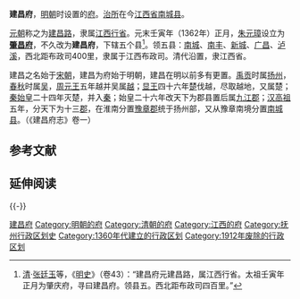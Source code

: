 '''建昌府'''，[[明朝|明朝]]时设置的[[府_(行政区划)|府]]。[[行政中心|治所]]在今[[江西省|江西省]][[南城县|南城县]]。

[[元朝|元朝]]称之为[[建昌路_(江西)|建昌路]]，隶属[[江西行省|江西行省]]。元末壬寅年（1362年）正月，[[朱元璋|朱元璋]]设立为'''[[肇昌府|肇昌府]]'''，不久改为'''建昌府'''，下辖五个县<ref>[[清朝|清]]·[[张廷玉|张廷玉]]等，《[[明史|明史]]》（卷43）：“建昌府元建昌路，属江西行省。太祖壬寅年正月为肇庆府，寻曰建昌府。领县五。西北距布政司四百里。”</ref>。领五县：[[南城县|南城]]、[[南丰县|南丰]]、[[黎川县|新城]]、[[广昌县|广昌]]、[[泸溪县|泸溪]]，西北距布政司400里，隶属于江西布政司。清代沿置，隶江西省。

建昌之名始于[[宋朝|宋朝]]，建昌为府始于明朝，建昌在明以前多有更置。[[禹貢|禹贡]]时属[[扬州_(古代)|扬州]]，[[春秋时期|春秋]]时属[[吴国|吴]]，[[周元王|周元王]]五年越并吴属[[越國|越]]；[[周顯王|显王]]四十六年[[楚国|楚]]伐越，尽取越地，又属楚；[[秦始皇|秦始皇]]二十四年灭楚，并入[[秦国|秦]]；始皇二十六年改天下为郡县置后属[[九江郡|九江郡]]；[[刘邦|汉高祖]]五年，分天下为十三[[郡|郡]]，在淮南分置[[豫章郡|豫章郡]]统于扬州部，又从豫章南境分置[[南城县|南城县]]。（《建昌府志》卷一）

== 参考文献 ==
{{Reflist}}

== 延伸阅读 ==
{{Wikisource further reading}}

{{-}}
{{明朝行政区划|nocat}}
{{清朝江西省行政區劃|nocat}}
{{江西省历史二级政区|nocat}}
{{江西行政区划小作品}}
{{DEFAULTSORT:J}}
[[Category:建昌府|]]
[[Category:明朝的府|Category:明朝的府]]
[[Category:清朝的府|Category:清朝的府]]
[[Category:江西的府|Category:江西的府]]
[[Category:抚州行政区划史|Category:抚州行政区划史]]
[[Category:1360年代建立的行政区划|Category:1360年代建立的行政区划]]
[[Category:1912年废除的行政区划|Category:1912年废除的行政区划]]
